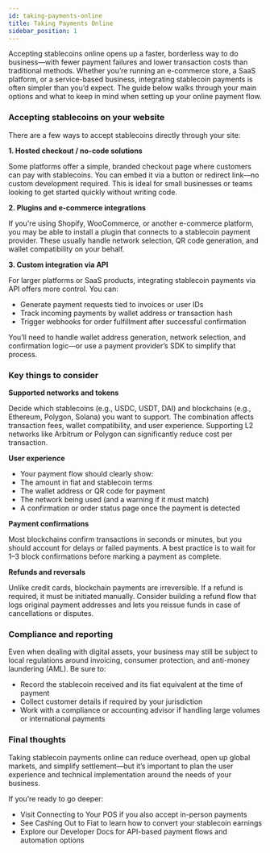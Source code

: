 ```yaml
---
id: taking-payments-online
title: Taking Payments Online
sidebar_position: 1
---
```


Accepting stablecoins online opens up a faster, borderless way to do business—with fewer payment failures and lower transaction costs than traditional methods. Whether you’re running an e-commerce store, a SaaS platform, or a service-based business, integrating stablecoin payments is often simpler than you’d expect. The guide below walks through your main options and what to keep in mind when setting up your online payment flow.

### Accepting stablecoins on your website
There are a few ways to accept stablecoins directly through your site:

**1. Hosted checkout / no-code solutions**

Some platforms offer a simple, branded checkout page where customers can pay with stablecoins. You can embed it via a button or redirect link—no custom development required. This is ideal for small businesses or teams looking to get started quickly without writing code.

**2. Plugins and e-commerce integrations**

If you're using Shopify, WooCommerce, or another e-commerce platform, you may be able to install a plugin that connects to a stablecoin payment provider. These usually handle network selection, QR code generation, and wallet compatibility on your behalf.

**3. Custom integration via API**

For larger platforms or SaaS products, integrating stablecoin payments via API offers more control. You can:
- Generate payment requests tied to invoices or user IDs
- Track incoming payments by wallet address or transaction hash
- Trigger webhooks for order fulfillment after successful confirmation

You’ll need to handle wallet address generation, network selection, and confirmation logic—or use a payment provider’s SDK to simplify that process.

### Key things to consider
**Supported networks and tokens**

Decide which stablecoins (e.g., USDC, USDT, DAI) and blockchains (e.g., Ethereum, Polygon, Solana) you want to support. The combination affects transaction fees, wallet compatibility, and user experience. Supporting L2 networks like Arbitrum or Polygon can significantly reduce cost per transaction.

**User experience**

- Your payment flow should clearly show:
- The amount in fiat and stablecoin terms
- The wallet address or QR code for payment
- The network being used (and a warning if it must match)
- A confirmation or order status page once the payment is detected

**Payment confirmations**

Most blockchains confirm transactions in seconds or minutes, but you should account for delays or failed payments. A best practice is to wait for 1–3 block confirmations before marking a payment as complete.

**Refunds and reversals**

Unlike credit cards, blockchain payments are irreversible. If a refund is required, it must be initiated manually. Consider building a refund flow that logs original payment addresses and lets you reissue funds in case of cancellations or disputes.

### Compliance and reporting
Even when dealing with digital assets, your business may still be subject to local regulations around invoicing, consumer protection, and anti-money laundering (AML). Be sure to:

- Record the stablecoin received and its fiat equivalent at the time of payment
- Collect customer details if required by your jurisdiction
- Work with a compliance or accounting advisor if handling large volumes or international payments

### Final thoughts
Taking stablecoin payments online can reduce overhead, open up global markets, and simplify settlement—but it’s important to plan the user experience and technical implementation around the needs of your business.

If you’re ready to go deeper:

- Visit Connecting to Your POS if you also accept in-person payments
- See Cashing Out to Fiat to learn how to convert your stablecoin earnings
- Explore our Developer Docs for API-based payment flows and automation options








